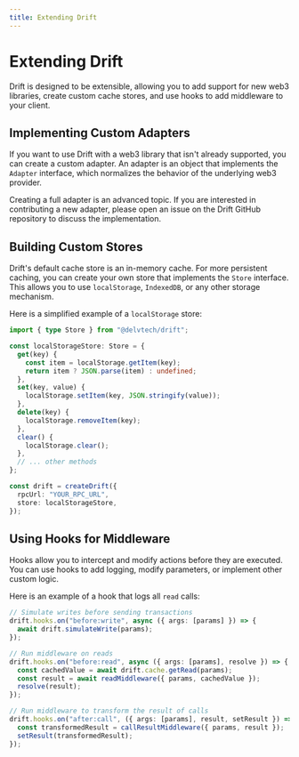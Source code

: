 ```yaml
---
title: Extending Drift
---
```


# Extending Drift

Drift is designed to be extensible, allowing you to add support for new web3 libraries, create custom cache stores, and use hooks to add middleware to your client.

## Implementing Custom Adapters

If you want to use Drift with a web3 library that isn't already supported, you can create a custom adapter. An adapter is an object that implements the `Adapter` interface, which normalizes the behavior of the underlying web3 provider.

Creating a full adapter is an advanced topic. If you are interested in contributing a new adapter, please open an issue on the Drift GitHub repository to discuss the implementation.

## Building Custom Stores

Drift's default cache store is an in-memory cache. For more persistent caching, you can create your own store that implements the `Store` interface. This allows you to use `localStorage`, `IndexedDB`, or any other storage mechanism.

Here is a simplified example of a `localStorage` store:

```ts
import { type Store } from "@delvtech/drift";

const localStorageStore: Store = {
  get(key) {
    const item = localStorage.getItem(key);
    return item ? JSON.parse(item) : undefined;
  },
  set(key, value) {
    localStorage.setItem(key, JSON.stringify(value));
  },
  delete(key) {
    localStorage.removeItem(key);
  },
  clear() {
    localStorage.clear();
  },
  // ... other methods
};

const drift = createDrift({
  rpcUrl: "YOUR_RPC_URL",
  store: localStorageStore,
});
```

## Using Hooks for Middleware

Hooks allow you to intercept and modify actions before they are executed. You can use hooks to add logging, modify parameters, or implement other custom logic.

Here is an example of a hook that logs all `read` calls:

```ts
// Simulate writes before sending transactions
drift.hooks.on("before:write", async ({ args: [params] }) => {
  await drift.simulateWrite(params);
});

// Run middleware on reads
drift.hooks.on("before:read", async ({ args: [params], resolve }) => {
  const cachedValue = await drift.cache.getRead(params);
  const result = await readMiddleware({ params, cachedValue });
  resolve(result);
});

// Run middleware to transform the result of calls
drift.hooks.on("after:call", ({ args: [params], result, setResult }) => {
  const transformedResult = callResultMiddleware({ params, result });
  setResult(transformedResult);
});
```
